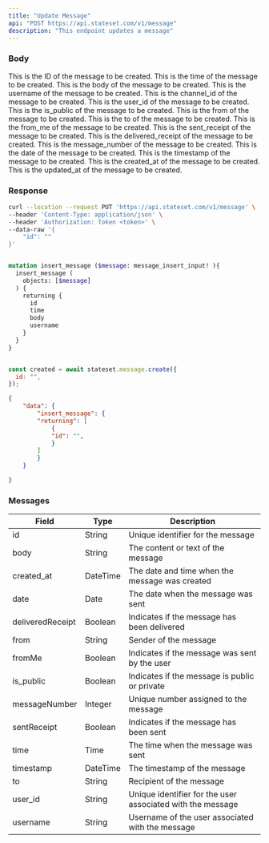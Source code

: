 ```yaml
---
title: "Update Message"
api: "POST https://api.stateset.com/v1/message"
description: "This endpoint updates a message"
---
```


### Body

<ParamField body="id" type="string">
  This is the ID of the message to be created.
</ParamField>

<ParamField body="time" type="string">
  This is the time of the message to be created.
</ParamField>

<ParamField body="body" type="string">
  This is the body of the message to be created.
</ParamField>

<ParamField body="username" type="string">
  This is the username of the message to be created.
</ParamField>

<ParamField body="channel_id" type="string">
  This is the channel_id of the message to be created.
</ParamField>

<ParamField body="user_id" type="string">
  This is the user_id of the message to be created.
</ParamField>

<ParamField body="is_public" type="boolean">
  This is the is_public of the message to be created.
</ParamField>

<ParamField body="from" type="string">
  This is the from of the message to be created.
</ParamField>

<ParamField body="to" type="string">
  This is the to of the message to be created.
</ParamField>

<ParamField body="from_me" type="boolean">
  This is the from_me of the message to be created.
</ParamField>

<ParamField body="sent_receipt" type="boolean">
  This is the sent_receipt of the message to be created.
</ParamField>

<ParamField body="delivered_receipt" type="boolean">
  This is the delivered_receipt of the message to be created.
</ParamField>

<ParamField body="message_number" type="number">
  This is the message_number of the message to be created.
</ParamField>

<ParamField body="date" type="string">
  This is the date of the message to be created.
</ParamField>

<ParamField body="timestamp" type="string">
  This is the timestamp of the message to be created.
</ParamField>

<ParamField body="created_at" type="string">
  This is the created_at of the message to be created.
</ParamField>

<ParamField body="updated_at" type="string">
  This is the updated_at of the message to be created.
</ParamField>


### Response



<RequestExample>

```bash cURL
curl --location --request PUT 'https://api.stateset.com/v1/message' \
--header 'Content-Type: application/json' \
--header 'Authorization: Token <token>' \
--data-raw '{
    "id": ""
}'
```

```graphQL GraphQL

mutation insert_message ($message: message_insert_input! ){
  insert_message (
    objects: [$message]
  ) {
    returning {
      id
      time
      body
      username
    }
  }
}
```

```javascript Node.js

const created = await stateset.message.create({
  id: "",
});

```

</RequestExample>

<ResponseExample>

```json Response
{
    "data": {
        "insert_message": {
        "returning": [
            {
            "id": "",
            }
        ]
        }
    }

}
```

</ResponseExample>


### Messages


| Field            | Type     | Description                                                |
| ---------------- | -------- | ---------------------------------------------------------- |
| id               | String   | Unique identifier for the message                          |
| body             | String   | The content or text of the message                         |
| created\_at      | DateTime | The date and time when the message was created             |
| date             | Date     | The date when the message was sent                         |
| deliveredReceipt | Boolean  | Indicates if the message has been delivered                |
| from             | String   | Sender of the message                                      |
| fromMe           | Boolean  | Indicates if the message was sent by the user              |
| is\_public       | Boolean  | Indicates if the message is public or private              |
| messageNumber    | Integer  | Unique number assigned to the message                      |
| sentReceipt      | Boolean  | Indicates if the message has been sent                     |
| time             | Time     | The time when the message was sent                         |
| timestamp        | DateTime | The timestamp of the message                               |
| to               | String   | Recipient of the message                                   |
| user\_id         | String   | Unique identifier for the user associated with the message |
| username         | String   | Username of the user associated with the message           |
